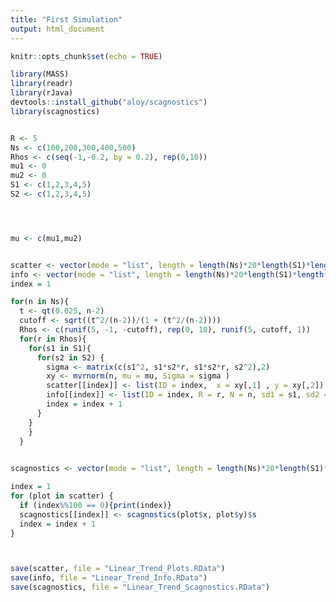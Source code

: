 ```yaml
---
title: "First Simulation"
output: html_document
---
```


```r
knitr::opts_chunk$set(echo = TRUE)
```

```r
library(MASS)
library(readr)
library(rJava)
devtools::install_github("aloy/scagnostics")
library(scagnostics)


R <- 5 
Ns <- c(100,200,300,400,500)
Rhos <- c(seq(-1,-0.2, by = 0.2), rep(0,10))
mu1 <- 0
mu2 <- 0
S1 <- c(1,2,3,4,5)
S2 <- c(1,2,3,4,5)




mu <- c(mu1,mu2)


scatter <- vector(mode = "list", length = length(Ns)*20*length(S1)*length(S2))
info <- vector(mode = "list", length = length(Ns)*20*length(S1)*length(S2))
index = 1

for(n in Ns){
  t <- qt(0.025, n-2)
  cutoff <- sqrt((t^2/(n-2))/(1 + (t^2/(n-2))))
  Rhos <- c(runif(5, -1, -cutoff), rep(0, 10), runif(5, cutoff, 1))
  for(r in Rhos){
    for(s1 in S1){
      for(s2 in S2) {
        sigma <- matrix(c(s1^2, s1*s2*r, s1*s2*r, s2^2),2)
        xy <- mvrnorm(n, mu = mu, Sigma = sigma )
        scatter[[index]] <- list(ID = index,  x = xy[,1] , y = xy[,2])
        info[[index]] <- list(ID = index, R = r, N = n, sd1 = s1, sd2 = s2)
        index = index + 1
      }
    }
    }
  }

  
scagnostics <- vector(mode = "list", length = length(Ns)*20*length(S1)*length(S2))

index = 1
for (plot in scatter) {
  if (index%%100 == 0){print(index)}
  scagnostics[[index]] <- scagnostics(plot$x, plot$y)$s
  index = index + 1
}



save(scatter, file = "Linear_Trend_Plots.RData")
save(info, file = "Linear_Trend_Info.RData")
save(scagnostics, file = "Linear_Trend_Scagnostics.RData")

```